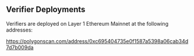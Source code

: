 ## Verifier Deployments

Verifiers are deployed on Layer 1 Ethereum Mainnet at the following addresses:




https://polygonscan.com/address/0xc695404735e0f1587a5398a06cab34d7d7b009da


